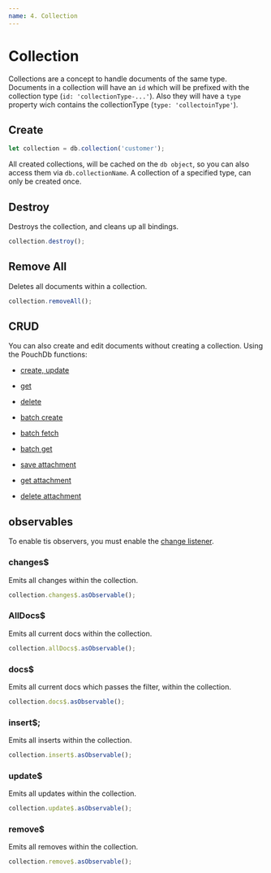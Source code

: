 ```yaml
---
name: 4. Collection
---
```


# Collection
Collections are a concept to handle documents of the same type. Documents in a collection will have 
an `id` which will be prefixed with the collection type (`id: 'collectionType-...'`). Also they will have
a `type` property wich contains the collectionType (`type: 'collectoinType'`).

## Create
```js
let collection = db.collection('customer');
```

All created collections, will be cached on the `db object`, so you can also access them via `db.collectionName`.
A collection of a specified type, can only be created once.

## Destroy
Destroys the collection, and cleans up all bindings.

```js
collection.destroy();
```

## Remove All
Deletes all documents within a collection.

```js
collection.removeAll();
```

## CRUD
You can also create and edit documents without creating a collection. Using the PouchDb functions:

- [create, update](https://pouchdb.com/api.html#create_document)
- [get](https://pouchdb.com/api.html#fetch_document)
- [delete](https://pouchdb.com/api.html#delete_document)

- [batch create](https://pouchdb.com/api.html#batch_create)
- [batch fetch](https://pouchdb.com/api.html#batch_fetch)
- [batch get](https://pouchdb.com/api.html#bulk_get)

- [save attachment](https://pouchdb.com/api.html#save_attachment)
- [get attachment](https://pouchdb.com/api.html#get_attachment)
- [delete attachment](https://pouchdb.com/api.html#delete_attachment)

## observables
To enable tis observers, you must enable the [change listener](/docs-5-changes).

### changes$
Emits all changes within the collection.

```js
collection.changes$.asObservable();
```

### AllDocs$
Emits all current docs within the collection.

```js
collection.allDocs$.asObservable();
```

### docs$
Emits all current docs which passes the filter, within the collection.

```js
collection.docs$.asObservable();
```

### insert$;
Emits all inserts within the collection.

```js
collection.insert$.asObservable();
```

### update$
Emits all updates within the collection.

```js
collection.update$.asObservable();
```

### remove$
Emits all removes within the collection.

```js
collection.remove$.asObservable();
```